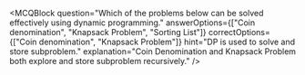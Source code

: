 
<MCQBlock 
  question="Which of the problems below can be solved effectively using dynamic programming."
  answerOptions={["Coin denomination", "Knapsack Problem", "Sorting List"]}
  correctOptions={["Coin denomination", "Knapsack Problem"]}
  hint="DP is used to solve and store subproblem."
  explanation="Coin Denomination and Knapsack Problem both explore and store subproblem recursively."
  />